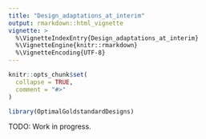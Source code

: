 ---
title: "Design_adaptations_at_interim"
output: rmarkdown::html_vignette
vignette: >
  %\VignetteIndexEntry{Design_adaptations_at_interim}
  %\VignetteEngine{knitr::rmarkdown}
  %\VignetteEncoding{UTF-8}
---

```{r, include = FALSE}
knitr::opts_chunk$set(
  collapse = TRUE,
  comment = "#>"
)
```

```{r setup}
library(OptimalGoldstandardDesigns)
```


TODO: Work in progress.
